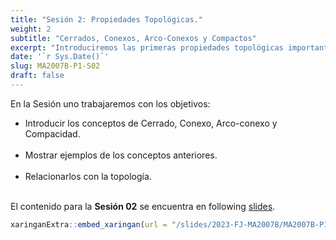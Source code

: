 ---
title: "Sesión 2: Propiedades Topológicas."
weight: 2
subtitle: "Cerrados, Conexos, Arco-Conexos y Compactos"
excerpt: "Introduciremos las primeras propiedades topológicas importantes para nuestro curso."
date: '`r Sys.Date()`'
slug: MA2007B-P1-S02
draft: false
---

En la Sesión uno trabajaremos con los objetivos: 

* Introducir los conceptos de Cerrado, Conexo, Arco-conexo y Compacidad. <br/><br/>
* Mostrar ejemplos de los conceptos anteriores. <br/><br/>
* Relacionarlos con la topología. <br/><br/>

El contenido para la **Sesión 02** se encuentra en following [slides](/slides/2023-FJ-MA2007B/MA2007B-P1-S02).

```{r embed-xaringan, echo=FALSE}
xaringanExtra::embed_xaringan(url = "/slides/2023-FJ-MA2007B/MA2007B-P1-S02", ratio = "4:3")
```